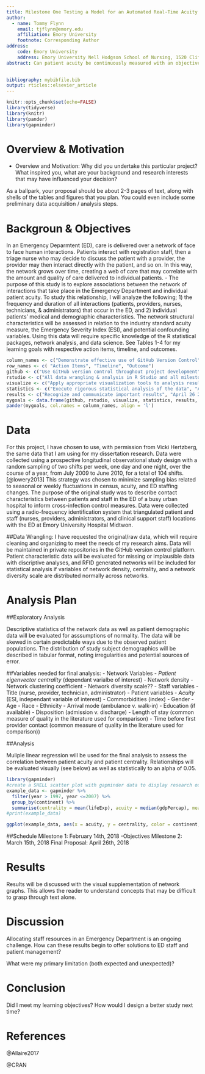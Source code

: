 ```yaml
---
title: Milestone One Testing a Model for an Automated Real-Time Acuity Monitoring System in the Emergency Department
author:  
  - name: Tommy Flynn
    email: tjflynn@emory.edu
    affiliation: Emory University
    footnote: Corresponding Author
address:
    code: Emory University
    address: Emory University Nell Hodgson School of Nursing, 1520 Clifton Road NE, Atlanta, GA, 30322
abstract: Can patient acuity be continuously measured with an objective scale based on network variables? Acuity has historically been measured at irregular intervals? The purpose of this project is to determine if patient acuity in the ED is correlated to patient eigenvector centrality in the network of all face to face ED interactions. A strong correlation between network position and acuity is likely, and a change in network position will likely represent a change in acuity.
  

bibliography: mybibfile.bib
output: rticles::elsevier_article
---
```

```r
knitr::opts_chunk$set(echo=FALSE)
library(tidyverse)
library(knitr)
library(pander)
library(gapminder)

```


Overview & Motivation
=====================
- Overview and Motivation: Why did you undertake this particular project? What inspired you, what are your background and research interests that may have influenced your decision? 




As a ballpark, your proposal should be about 2-3 pages of text, along with shells of the tables and figures that you plan. You could even include some preliminary data acquisition / analysis steps.


Backgroun & Objectives
======================

In an Emergency Deparmtent (ED), care is delivered over a network of face to face human interactions. Patients interact with registration staff, then a triage nurse who may decide to discuss the patient with a provider, the provider may then interact directly with the patient, and so on. In this way, the network grows over time, creating a web of care that may correlate with the amount and quality of care delivered to individual patients. 
- The purpose of this study is to explore associations between the network of interactions that take place in the Emergency Department and individual patient acuity. To study this relationship, I will analyze the following; 1) the frequency and duration of all interactions (patients, providers, nurses, technicians, & administrators) that occur in the ED, and 2) individual patients' medical and demographic characteristics. The network structural characteristics will be assessed in relation to the industry standard acuity measure, the Emergency Severity Index (ESI), and potential confounding variables. Using this data will require specific knowledge of the R statistical packages, network analysis, and data science. See Tables 1-4 for my learning goals with respective action items, timeline, and outcomes. 

```r
column_names <- c("Demonstrate effective use of GitHub Version Control", "Demonstrate working knowledge of R Studio & R Markdown", "Create useful visualizations of data", "Apply appropriate statistical methods", "Interpret and communicate results")
row_names <- c( "Action Items", "Timeline", "Outcome")
github <- c("Use GitHub version control throughout project development", "Ongoing", "Complete record of data management & analysis")
rstudio <- c("All data wrangling & analysis in R Studio and all milestones completed in R Markdown", "Ongoing", "Final Project, Presentation, and Website Completed in R Markdown")
visualize <- c("Apply appropriate visualization tools to analysis results", "April 26 2018", "Appropriate Tables and Graphs in final presentation and manuscript")
statistics <- c("Execute rigorous statistical analysis of the data", "Apeil 26 2018", "Statistical tests are appropriate to the data and research purpose and error is adequately minimized")
results <- c("Recognize and communicate important results", "April 26 2018", "Results discussed in the final project speak to the research question and bridge a gap in the literature")
mygoals <- data.frame(github, rstudio, visualize, statistics, results, row.names = row_names)
pander(mygoals, col.names = column_names, align = 'l')
```

Data
====
For this project, I have chosen to use, with permission from Vicki Hertzberg, the same data that I am using for my dissertation research. Data were collected using a prospective longitudinal observational study design with a random sampling of two shifts per week, one day and one night, over the course of a year, from July 2009 to June 2010, for a total of 104 shifts.[@lowery2013] This strategy was chosen to minimize sampling bias related to seasonal or weekly fluctuations in census, acuity, and ED staffing changes. The purpose of the original study was to describe contact characteristics between patients and staff in the ED of a busy urban hospital to inform cross-infection control measures. Data were collected using a radio-frequency identification system that triangulated patient and staff (nurses, providers, administrators, and clinical support staff) locations with the ED at Emory University Hospital Midtwon. 

##Data Wrangling:
I have requested the original/raw data, which will require cleaning and organizing to meet the needs of my research aims. Data will be maintained in private repositories in the GitHub version control platform. Patient characteristic data will be evaluated for missing or implausible data with discriptive analyses, and RFID generated networks will be included for statistical analysis if variables of network density, centrality, and a network diversity scale are distributed normally across networks. 

Analysis Plan
=============

##Exploratory Analysis

Descriptive statistics of the network data as well as patient demographic data will be evaluated for asssumptions of normality. The data will be skewed in certain predictable ways due to the observed patient populations. The distribution of study subject demographics will be described in tabular format, noting irregularities and potential sources of error.

##Variables needed for final analysis:
- Network Variables
  - *Patient eigenvector centrality* (dependant varialbe of interest)
  - Network density
  - Network clustering coefficient
  - Network diversity scale??
- Staff variables
  - Title (nurse, provider, technician, administrator)
- Patient variables
  - *Acuity* (ESI, independant variable of interest)
  - Commorbidities (index)
  - Gender
  - Age
  - Race
  - Ethnicity
  - Arrival mode (ambulance v. walk-in)
  - Education (if available)
  - Disposition (admission v. discharge)
  - Length of stay (common measure of quality in the literature used for comparison)
  - Time before first provider contact (common measure of quality in the literature used for comparison))
  
##Analysis

Muliple linear regression will be used for the final analysis to assess the correlation between patient acuity and patient centrality. Relationships will be evaluated visually (see below) as well as statistically to an alpha of 0.05.
```r
library(gapminder)
#create a SHELL scatter plot with gapminder data to display research output
example_data <- gapminder %>% 
  filter(year > 1997, year <=2007) %>% 
  group_by(continent) %>% 
  summarise(centrality = mean(lifeExp), acuity = median(gdpPercap), mean_pop = mean(pop))
#print(example_data)

ggplot(example_data, aes(x = acuity, y = centrality, color = continent, size = mean_pop)) + geom_point() + scale_x_log10() + scale_y_log10()
```

##Schedule
Milestone 1: February 14th, 2018
-Objectives 
Milestone 2: March 15th, 2018
Final Proposal: April 26th, 2018

Results
=======
Results will be discussed with the visual supplementation of network graphs. This allows the reader to understand concepts that may be difficult to grasp through text alone. 



Discussion
==========
Allocating staff resources in an Emergency Department is an ongoing challenge. How can these results begin to offer solutions to ED staff and patient management? 

What were my primary limitation (both expected and unexpected)?



Conclusion
==========
Did I meet my learning objectives? How would I design a better study next time? 




References {#references.unnumbered} 
==========

@Allaire2017

@CRAN



